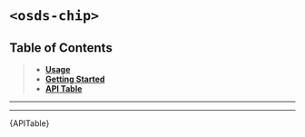 

<Meta title="UI Components/️Chip [atom]/Web Component" />

# `<osds-chip>`

## Table of Contents
> - **[Usage](#usage)**
> - **[Getting Started](#getting-started)**
> - **[API Table](#api-table)**

<hr/>
<Usage />
<hr/>
<div id="api-table"><Description>{APITable}</Description></div>
